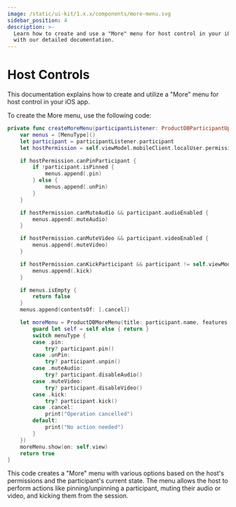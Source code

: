 ```yaml
---
image: /static/ui-kit/1.x.x/components/more-menu.svg
sidebar_position: 4
description: >-
  Learn how to create and use a "More" menu for host control in your iOS app
  with our detailed documentation.
---
```


# Host Controls

This documentation explains how to create and utilize a "More" menu for host control in your iOS app.

To create the More menu, use the following code:

```swift
private func createMoreMenu(participantListener: ProductDBParticipantUpdateEventListener, indexPath: IndexPath) -> Bool {
    var menus = [MenuType]()
    let participant = participantListener.participant
    let hostPermission = self.viewModel.mobileClient.localUser.permissions.host

    if hostPermission.canPinParticipant {
        if !participant.isPinned {
            menus.append(.pin)
        } else {
            menus.append(.unPin)
        }
    }

    if hostPermission.canMuteAudio && participant.audioEnabled {
        menus.append(.muteAudio)
    }

    if hostPermission.canMuteVideo && participant.videoEnabled {
        menus.append(.muteVideo)
    }

    if hostPermission.canKickParticipant && participant != self.viewModel.mobileClient.localUser {
        menus.append(.kick)
    }

    if menus.isEmpty {
        return false
    }
    menus.append(contentsOf: [.cancel])

    let moreMenu = ProductDBMoreMenu(title: participant.name, features: menus, onSelect: { [weak self] menuType in
        guard let self = self else { return }
        switch menuType {
        case .pin:
            try? participant.pin()
        case .unPin:
            try? participant.unpin()
        case .muteAudio:
            try? participant.disableAudio()
        case .muteVideo:
            try? participant.disableVideo()
        case .kick:
            try? participant.kick()
        case .cancel:
            print("Operation cancelled")
        default:
            print("No action needed")
        }
    })
    moreMenu.show(on: self.view)
    return true
}
```

This code creates a "More" menu with various options based on the host's permissions and
the participant's current state. The menu allows the host to perform actions like pinning/unpinning
a participant, muting their audio or video, and kicking them from the session.
